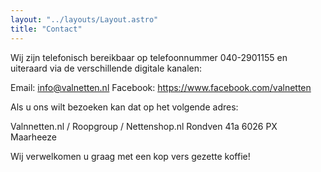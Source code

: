 ```yaml
---
layout: "../layouts/Layout.astro"
title: "Contact"
---
```


Wij zijn telefonisch bereikbaar op telefoonnummer 040-2901155 en uiteraard via de verschillende digitale kanalen:

Email: info@valnetten.nl
Facebook: https://www.facebook.com/valnetten

Als u ons wilt bezoeken kan dat op het volgende adres:

Valnnetten.nl / Roopgroup / Nettenshop.nl
Rondven 41a
6026 PX Maarheeze

Wij verwelkomen u graag met een kop vers gezette koffie!
